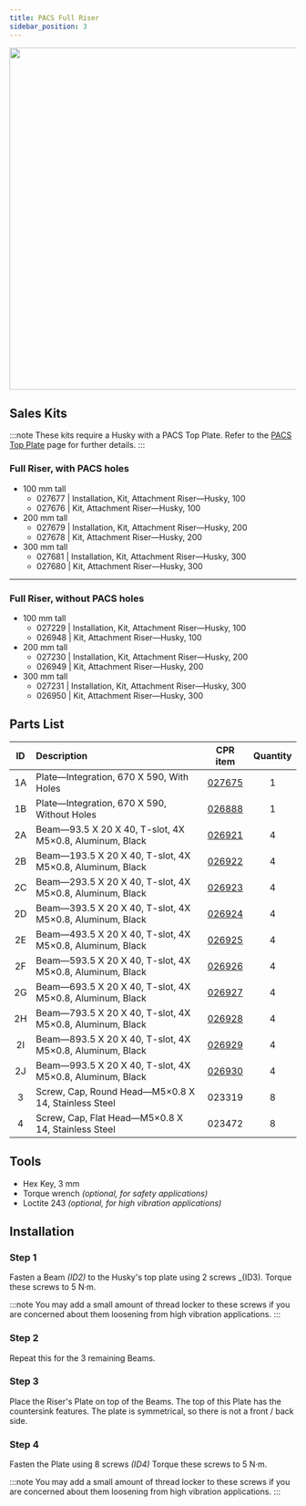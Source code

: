 ```yaml
---
title: PACS Full Riser
sidebar_position: 3
---
```


<center>
  <img
    src="/img/robot_husky_25.png"
    width="600"
  />
</center>

## Sales Kits

:::note
These kits require a Husky with a PACS Top Plate.
Refer to the [PACS Top Plate](./pacs_top_plate_husky) page for further details.
:::

### Full Riser, with PACS holes

- 100 mm tall
  - 027677 | Installation, Kit, Attachment Riser—Husky, 100
  - 027676 | Kit, Attachment Riser—Husky, 100
- 200 mm tall
  - 027679 | Installation, Kit, Attachment Riser—Husky, 200
  - 027678 | Kit, Attachment Riser—Husky, 200
- 300 mm tall
  - 027681 | Installation, Kit, Attachment Riser—Husky, 300
  - 027680 | Kit, Attachment Riser—Husky, 300

---

### Full Riser, without PACS holes

- 100 mm tall
  - 027229 | Installation, Kit, Attachment Riser—Husky, 100
  - 026948 | Kit, Attachment Riser—Husky, 100
- 200 mm tall
  - 027230 | Installation, Kit, Attachment Riser—Husky, 200
  - 026949 | Kit, Attachment Riser—Husky, 200
- 300 mm tall
  - 027231 | Installation, Kit, Attachment Riser—Husky, 300
  - 026950 | Kit, Attachment Riser—Husky, 300

## Parts List

| ID  | Description                                              |                       CPR item                       | Quantity |
| :-: | :------------------------------------------------------- | :--------------------------------------------------: | :------: |
| 1A  | Plate—Integration, 670 X 590, With Holes                 |   [027675](/assets/clearpath_robotics_027675.pdf)    |    1     |
| 1B  | Plate—Integration, 670 X 590, Without Holes              |   [026888](/assets/clearpath_robotics_026888.pdf)    |    1     |
| 2A  | Beam—93.5 X 20 X 40, T-slot, 4X M5×0.8, Aluminum, Black  | [026921](/assets/clearpath_robotics_026921-TDS1.pdf) |    4     |
| 2B  | Beam—193.5 X 20 X 40, T-slot, 4X M5×0.8, Aluminum, Black | [026922](/assets/clearpath_robotics_026922-TDS1.pdf) |    4     |
| 2C  | Beam—293.5 X 20 X 40, T-slot, 4X M5×0.8, Aluminum, Black | [026923](/assets/clearpath_robotics_026923-TDS1.pdf) |    4     |
| 2D  | Beam—393.5 X 20 X 40, T-slot, 4X M5×0.8, Aluminum, Black | [026924](/assets/clearpath_robotics_026924-TDS1.pdf) |    4     |
| 2E  | Beam—493.5 X 20 X 40, T-slot, 4X M5×0.8, Aluminum, Black | [026925](/assets/clearpath_robotics_026925-TDS1.pdf) |    4     |
| 2F  | Beam—593.5 X 20 X 40, T-slot, 4X M5×0.8, Aluminum, Black | [026926](/assets/clearpath_robotics_026926-TDS1.pdf) |    4     |
| 2G  | Beam—693.5 X 20 X 40, T-slot, 4X M5×0.8, Aluminum, Black | [026927](/assets/clearpath_robotics_026927-TDS1.pdf) |    4     |
| 2H  | Beam—793.5 X 20 X 40, T-slot, 4X M5×0.8, Aluminum, Black | [026928](/assets/clearpath_robotics_026928-TDS1.pdf) |    4     |
| 2I  | Beam—893.5 X 20 X 40, T-slot, 4X M5×0.8, Aluminum, Black | [026929](/assets/clearpath_robotics_026929-TDS1.pdf) |    4     |
| 2J  | Beam—993.5 X 20 X 40, T-slot, 4X M5×0.8, Aluminum, Black | [026930](/assets/clearpath_robotics_026930-TDS1.pdf) |    4     |
|  3  | Screw, Cap, Round Head—M5×0.8 X 14, Stainless Steel      |                        023319                        |    8     |
|  4  | Screw, Cap, Flat Head—M5×0.8 X 14, Stainless Steel       |                        023472                        |    8     |

## Tools

- Hex Key, 3 mm
- Torque wrench _(optional, for safety applications)_
- Loctite 243 _(optional, for high vibration applications)_

## Installation

### Step 1

Fasten a Beam _(ID2)_ to the Husky's top plate using 2 screws \_(ID3).
Torque these screws to 5 N·m.

:::note
You may add a small amount of thread locker to these screws if you are concerned about them loosening from high vibration applications.
:::

### Step 2

Repeat this for the 3 remaining Beams.

### Step 3

Place the Riser's Plate on top of the Beams.
The top of this Plate has the countersink features.
The plate is symmetrical, so there is not a front / back side.

### Step 4

Fasten the Plate using 8 screws _(ID4)_
Torque these screws to 5 N·m.

:::note
You may add a small amount of thread locker to these screws if you are concerned about them loosening from high vibration applications.
:::
